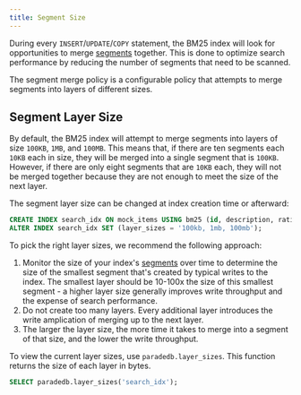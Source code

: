 ```yaml
---
title: Segment Size
---
```


During every `INSERT`/`UPDATE`/`COPY` statement, the BM25 index will look for opportunities to merge [segments](/documentation/concepts/index#segment) together.
This is done to optimize search performance by reducing the number of segments that need to be scanned.

The segment merge policy is a configurable policy that attempts to merge segments into layers of different sizes.

## Segment Layer Size

By default, the BM25 index will attempt to merge segments into layers of size `100KB`, `1MB`, and `100MB`. This means
that, if there are ten segments each `10KB` each in size, they will be merged into a single segment that is `100KB`. However,
if there are only eight segments that are `10KB` each, they will not be merged together because they are not enough to meet the size
of the next layer.

The segment layer size can be changed at index creation time or afterward:

```sql
CREATE INDEX search_idx ON mock_items USING bm25 (id, description, rating) WITH (key_field = 'id', layer_sizes = '1kb, 10kb, 100MB');
ALTER INDEX search_idx SET (layer_sizes = '100kb, 1mb, 100mb');
```

To pick the right layer sizes, we recommend the following approach:

1. Monitor the size of your index's [segments](/documentation/indexing/inspect_index#index-segments) over time to determine the size of the smallest segment that's created
   by typical writes to the index. The smallest layer should be 10-100x the size of this smallest segment - a higher layer size generally improves write throughput
   and the expense of search performance.
2. Do not create too many layers. Every additional layer introduces the write amplication of merging up to the next layer.
3. The larger the layer size, the more time it takes to merge into a segment of that size, and the lower the write throughput.

To view the current layer sizes, use `paradedb.layer_sizes`. This function returns the size of each layer in bytes.

```sql
SELECT paradedb.layer_sizes('search_idx');
```
